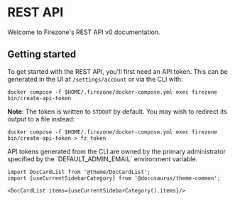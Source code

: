 
# REST API

Welcome to Firezone's REST API v0 documentation.

## Getting started

To get started with the REST API, you'll first need an API token. This can be
generated in the UI at `/settings/account` or via the CLI with:

```shell
docker compose -f $HOME/.firezone/docker-compose.yml exec firezone bin/create-api-token
```

**Note**: The token is written to `STDOUT` by default. You may wish to redirect
its output to a file instead:

```shell
docker compose -f $HOME/.firezone/docker-compose.yml exec firezone bin/create-api-token > fz_token
```

<Alert color="warning">
API tokens generated from the CLI are owned by the primary
administrator specified by the `DEFAULT_ADMIN_EMAIL` environment variable.
</Alert>

```mdx-code-block
import DocCardList from '@theme/DocCardList';
import {useCurrentSidebarCategory} from '@docusaurus/theme-common';

<DocCardList items={useCurrentSidebarCategory().items}/>
```
